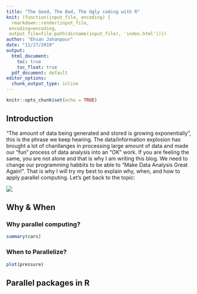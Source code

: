 ```yaml
---
title: "The Good, The Bad, The Ugly coding with R"
knit: (function(input_file, encoding) {
  rmarkdown::render(input_file,
 encoding=encoding,
 output_file=file.path(dirname(input_file), 'index.html'))})
author: "Ehsan Jahanpour"
date: "11/27/2019"
output:
  html_document: 
    toc: true
    toc_float: true
  pdf_document: default
editor_options: 
  chunk_output_type: inline
---
```


```r
knitr::opts_chunk$set(echo = TRUE)
```

## Introduction

"The amount of data being generated and stored is growing exponentially", this is the phrase we keep hearing. The data/information explosion has brought a lot of chanllanges in processing large amount of data and made our "fun" process of data analysis into an "OK" work. If you are feeling the same, you are not alone and that is why I am writing this blog. We need to change our programming habbits to be able to "Make Data Analysis Great Again!". That is why I will try my best to explain why, when, and how to apply parallel computing. Let's get back to the topic:

![](../images/data_explosion.png)

## Why & When

### Why parallel computing?

```r
summary(cars)
```

### When to Parallelize?


```r
plot(pressure)
```


## Parallel packages in R